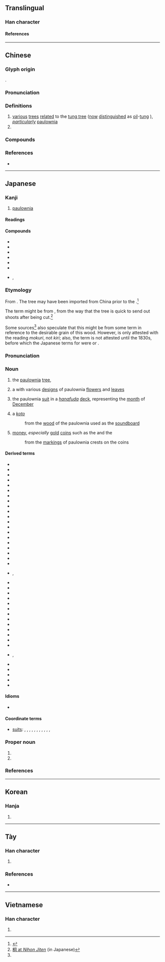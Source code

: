 {{character info}}
==Translingual==
{{Han stroke|[[File:桐 - U+06850 - KanjiVG stroke order.svg]]}}

===Han character===
{{Han char|rn=75|rad=木|as=06|sn=10|four=47920|canj=DBMR|ids=⿰木同}}

====References====
{{Han ref|kx=0525.170|dkj=14770|dj=0914.120|hdz=21198.070|uh=6850}}

----

==Chinese==
{{zh-forms}}

===Glyph origin===
{{Han etym}}
{{Han compound|木|同|ls=psc|c1=s|c2=p|t1=tree}}.

===Pronunciation===
{{zh-pron
|m=tóng
|m-s=
|c=tung4
|c-t=
|g=tung2
|h=pfs=thùng
|j=tung1
|mb=
|md=dùng
|mn=tông/tâng/thâng
|mn_note=tông - literary; tâng/thâng - vernacular
|mn-t=tong5/tang5
|mn-t_note=tong5 - literary; tang5 - vernacular
|w=3don
|x=
|mc=y
|oc=y
|cat=n,pn
|ma=y
}}

===Definitions===
{{zh-hanzi}}

# [[various]] [[tree]]s [[relate]]d to the [[tung tree]] ([[now]] [[distinguished]] as [[oil]]-[[tung]] {{zh-l|*油桐}}), ''[[particularly]]'' [[paulownia]]
# {{surname|zh}}

===Compounds===
{{zh-der|血桐|野桐|梧桐|油桐|罌子桐|刺桐:[[Indian coral tree]]|珙桐|白桐|泡桐|海桐|草海桐|蓮葉桐|楊桐|福祿桐|桐君|絲桐|大岩桐|山桐子|廣東油桐|空桐樹|桐花鳳|桐生茂豫|桐宮|桐鄉|桐人|桐油|桐城派|焦桐|桐棺三寸|海桐花|海桐科|桐花煙|胡桐|莿桐|桐山|桐木漯}}

===References===
* {{R:yue:Hanzi}}

----

==Japanese==

===Kanji===
{{ja-kanji|grade=|rs=木06}}

# [[paulownia]]

====Readings====
{{ja-readings
|goon=ずう<づう
|kanon=とう
|kanyoon=どう
|kun=きり-
|nanori=ひさ, き
}}

====Compounds====
{{der-top|Compounds}}
* {{ja-r|桐城派|^とうじょう-は}}
* {{ja-r|桐塑|とうそ}}
* {{ja-r|桐油|とうゆ}}
* {{ja-r|梧桐|ごとう}}
* {{ja-r|高桐院|^こうとういん}}
* {{ja-r|糸桐|しとう}}
* {{ja-r|海桐|とべら|rom=-}}, {{ja-r|海桐花|とべら}}
{{der-bottom}}

===Etymology===
<div style="float:right">
{{wp|lang=ja|キリ}}
{{wp|Paulownia tomentosa}}
</div>
{{ja-kanjitab|きり|yomi=k}}

From {{inh|ja|ojp|sort=きり|-}}.  The tree may have been imported from China prior to the {{w|Nara period}}.<ref name="KDJ2">{{R:Nihon Kokugo Daijiten 2}}</ref>

The term might be from {{m|ja|切り|tr=kiri||cutting}}, from the way that the tree is quick to send out shoots after being cut.<ref name="NJ">[http://www.nihonjiten.com/data/46252.html 桐 at ''Nihon Jiten''] (in Japanese)</ref>

Some sources<ref name="NJ"/> also speculate that this might be from some term {{m|ja|木理|tr=*kiri||wood grain}} in reference to the desirable grain of this wood.  However, {{m|ja|木理}} is only attested with the reading ''mokuri'', not ''kiri''; also, the term is not attested until the 1830s, before which the Japanese terms for {{m|en|[[wood]] [[grain]]}} were {{m|ja|木目|tr=mokume|pos=from the mid-1500s}} or {{m|ja|木目|tr=kime|pos=from the 1200s}}.

===Pronunciation===
{{ja-pron|きり|acc=0|acc_ref=DJR,NHK,SMK5}}

===Noun===
{{ja-noun|きり|キリ}}

# {{defdate|from 700s}} the [[paulownia]] [[tree]], {{taxlink|Paulownia tomentosa|species}}
#: {{hyper|ja|胡麻の葉草|tr=goma no hagusa}}
# {{defdate|date uncertain}} a {{m|ja|家紋|tr=kamon||[[family]] [[crest]]}} with various [[design]]s of paulownia [[flower]]s and [[leaf|leaves]]
# {{defdate|from 1781}} {{lb|ja|sort=きり|card games}} the paulownia [[suit]] in a ''[[hanafuda]]'' [[deck]], representing the [[month]] of [[December]]
#: {{hypo|ja|桐に鳳凰|tr=kiri ni hōō}}
# {{defdate|from 1798}} {{lb|ja|sort=きり|colloquial}} a ''[[koto]]'' {{gl|Japanese [[zither]]}}
#: from the [[wood]] of the paulownia used as the [[soundboard]]
#: {{syn|ja|琴|tr=koto}}
# {{defdate|from 1815}} {{lb|ja|colloquial}} [[money]], ''especially'' [[gold]] [[coin]]s such as the {{m|ja|大判|tr=ōban}} and the {{m|ja|小判|tr=koban}}
#: from the [[marking]]s of paulownia crests on the coins

====Derived terms====
{{der-top}}
* {{ja-r|桐麻|きりあさ}}
* {{ja-r|桐 油|きり あぶら}}
* {{ja-r|桐紙|きりがみ}}
* {{ja-r|桐ヶ谷|きりヶやつ}}
* {{ja-r|桐崎|^きりさき}}
* {{ja-r|桐高|^きりたか}}
* {{ja-r|桐竹|きりたけ}}
* {{ja-r|桐壺|^きりつぼ}}
* {{ja-r|桐に鳳凰|きり に ほうおう}}
* {{ja-r|桐%野|^きり%の}}
* {{ja-r|桐の木%炭|きり の き%ずみ}}
* {{ja-r|桐の薹|きり の とう}}
* {{ja-r|桐%畑|きり%ばたけ}}
* {{ja-r|桐原|^きりはら}}
* {{ja-r|桐 火%桶|きり ひ%おけ}}
* {{ja-r|桐%油|きり%ゆ}}
* {{ja-r|桐生|^きりゅう}}
* {{ja-r|青桐|あおぎり}}
* {{ja-r|秋桐|あきぎり}}
* {{ja-r|油%桐|あぶら%ぎり}}
* {{ja-r|飯桐|い.いぎり|rom=-}}, {{ja-r|椅|い.いぎり}}
* {{ja-r|犬桐|いぬぎり}}
* {{ja-r|岩桐%草|いわぎり%そう}}
* {{ja-r|大%内%桐|おお%うち%-ぎり}}
* {{ja-r|片桐|^かたぎり}}
* {{ja-r|菊桐|きくきり}}
* {{ja-r|臭桐|くさぎり}}
* {{ja-r|五三の桐|ごさん の きり}}
* {{ja-r|五%七の桐|ご%しち の きり}}
* {{ja-r|三方%桐|さんぼう%-ぎり}}
* {{ja-r|縞桐|しまぎり}}
* {{ja-r|総桐|そうぎり}}
* {{ja-r|太閤%桐|たいこう%-ぎり}}
* {{ja-r|唐桐|とうぎり}}
* {{ja-r|蓮%葉%桐|はす の% は%-ギリ|rom=-}}, {{ja-r|蓮の葉%桐|はす の は%-ぎり}}
* {{ja-r|針桐|はりぎり}}
* {{ja-r|緋%桐|ひ%ぎり}}
* {{ja-r|前桐|まえぎり}}
* {{ja-r|山桐|やまぎり}}
* {{ja-r|焼き桐|やきぎり}}
{{der-bottom}}

====Idioms====
* {{ja-r|桐 一%葉|きり ひと%は}}

====Coordinate terms====
* {{ja-r|花札|はなふだ}} [[suit]]s: {{ja-r|松|まつ|[[pine]]}}, {{ja-r|梅|うめ|[[plum]] [[blossom]]s}}, {{ja-r|桜|さくら|''[[sakura]]''}}, {{ja-r|藤|ふじ|[[wisteria]]}}, {{ja-r|菖蒲|あやめ|[[iris]]}}, {{ja-r|牡丹|ぼたん|[[peony]]}}, {{ja-r|萩|はぎ|[[bush clover]]}}, {{ja-r|芒|すすき|[[susuki grass]]}}, {{ja-r|菊|きく|[[chrysanthemum]]}}, {{ja-r|紅葉|もみじ|[[autumn]] [[leaf|leaves]]}}, {{ja-r|柳|やなぎ|[[willow]]}}, {{ja-r|桐|きり|'''[[paulownia]]'''}}

===Proper noun===
{{ja-pos|proper|きり}}

# {{given name|ja|female|sort=きり}}
# {{surname|ja|sort=きり}}

===References===
<references/>

{{topics|ja|Musical instruments|String instruments|sort=きり}}

----

==Korean==

===Hanja===
{{ko-hanja|오동나무|동}}

# {{rfdef|ko|sort=木06}}

----

==Tày==

===Han character===
{{head|tyz|Han character}}

# {{tyz-Nom form of|toòng}}

===References===
* {{r:tyz:tdcnt}}

----

==Vietnamese==

===Han character===
{{vi-readings|rs=木06|reading=đồng}}

# {{rfdef|vi|sort=木06}}

{{cln|vi|Han tu}}
